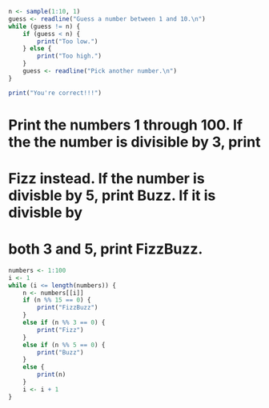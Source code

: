 ```R
n <- sample(1:10, 1)
guess <- readline("Guess a number between 1 and 10.\n")
while (guess != n) {
    if (guess < n) {
        print("Too low.")
    } else {
        print("Too high.")
    }
    guess <- readline("Pick another number.\n")
}

print("You're correct!!!")
```

# Print the numbers 1 through 100. If the the number is divisible by 3, print
# Fizz instead. If the number is divisble by 5, print Buzz. If it is divisble by
# both 3 and 5, print FizzBuzz.

```R
numbers <- 1:100
i <- 1
while (i <= length(numbers)) {
    n <- numbers[[i]]
    if (n %% 15 == 0) {
        print("FizzBuzz")
    }
    else if (n %% 3 == 0) {
        print("Fizz")
    }
    else if (n %% 5 == 0) {
        print("Buzz")
    }
    else {
        print(n)
    }
    i <- i + 1
}
```
